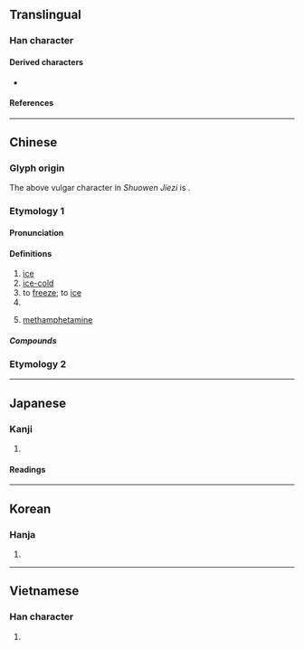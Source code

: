 {{also|氷|仌}}
{{character info/new}}
==Translingual==

===Han character===
{{Han char|rn=15|rad=冫|as=04|sn=6|four=32130|canj=IME|ids=⿰冫水}}

====Derived characters====
* {{l|mul|[[𢬄]], [[栤]], [[𥒜]], [[𦀋]], [[𨀰]], [[𨋲]], [[𣑏]], [[𭜯]]}}

====References====
{{Han ref|kx=0131.240|dkj=01612|dj=0294.150|hdz=10295.090|uh=51B0}}

----

==Chinese==

===Glyph origin===
{{Han etym}}
The above vulgar character in ''Shuowen Jiezi'' is {{l|zh|凝}}.

===Etymology 1===
{{zh-forms|alt=仌,冫,氷,𣲝,𨻱,𣲙}}

====Pronunciation====
{{zh-pron
|m=bīng
|m-s=bin1
|dg=
|c=bing1
|c-t=
|g=
|h=pfs=pên
|j=
|mb=báing/béng
|md=bĭng
|mn=peng
|mn-t=bian1
|w=1pin
|x=
|mc=y
|oc=y
|cat=n,a,v,pn
}}

====Definitions====
{{zh-hanzi}}

# [[ice]]
# [[ice-cold]]
# to [[freeze]]; to [[ice]]
# {{surname|lang=zh}}
# {{lb|zh|slang|drug}} [[methamphetamine]]

=====Compounds=====
{{zh-der|愛玉冰|冰壩|冰棒|冰雹|冰茶|冰碴|冰碴兒|冰場|冰車|冰川|冰川期|冰船|冰床|冰鑹|冰袋|冰刀|冰島|冰道|冰燈|冰點|冰雕|冰凍|冰凍三尺，非一日之寒|冰斗|冰毒|冰帆|冰封|冰峰|冰糕|冰鎬|冰掛|冰掛兒|冰櫃|冰棍|冰棍兒|冰海|冰河|冰河時代|冰花|冰肌玉骨|冰激凌|冰架|冰鑒|冰窖|冰晶|冰晶石|冰景|冰塊|冰塊兒|冰冷|冰凉|冰凌|冰溜|冰輪|冰囊|冰排|冰排子|冰盆景|冰盆景兒|冰片|冰瓶|冰瀑|冰期|冰淇淋|冰橇|冰清玉潔|冰球|冰人|冰屋|冰山|冰上運動|冰蝕|冰釋|冰霜|冰水|冰壇|冰炭|冰糖|冰糖葫蘆|冰天雪地|冰天雪窖|冰坨|冰箱|冰消瓦解|冰鞋|冰心|冰雪|冰雪聰明|冰鎮|冰柱|冰磚|冰錐|冰錐子|滑冰|溜冰|春冰|芋冰|芋仔冰|冰箸}}

===Etymology 2===
{{zh-see|凝|a}}

{{zh-cat|Elementary}}

----

==Japanese==

===Kanji===
{{ja-kanji|grade=|rs=冫04}}

# {{alternate form of|lang=ja|氷}}

====Readings====
{{ja-readings
|goon=ひょう<ひよう
|kanon=ひょう<ひよう
|kun=こおり-<こほり-, こお-る<こほ-る, ひ-
}}

----

==Korean==

===Hanja===
{{ko-hanja|hangeul=빙|rv=bing|mr=ping}}

# {{defn|lang=ko|sort=冫04}}

----

==Vietnamese==

===Han character===
{{vi-hantu|[[băng]]|rs=冫04}}

# {{defn|lang=vi|sort=冫04}}